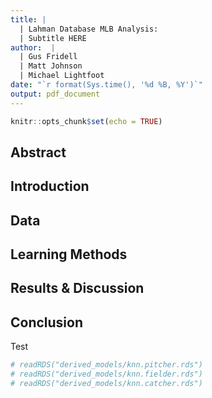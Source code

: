 ```yaml
---
title: |
  | Lahman Database MLB Analysis:
  | Subtitle HERE
author:  |
  | Gus Fridell
  | Matt Johnson
  | Michael Lightfoot
date: "`r format(Sys.time(), '%d %B, %Y')`"
output: pdf_document
---
```


```r
knitr::opts_chunk$set(echo = TRUE)
```

Abstract
--------

Introduction
------------

Data
----

Learning Methods
----------------

Results & Discussion
--------------------

Conclusion
----------


Test
```r
# readRDS("derived_models/knn.pitcher.rds")
# readRDS("derived_models/knn.fielder.rds")
# readRDS("derived_models/knn.catcher.rds")
```